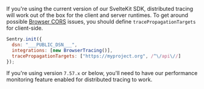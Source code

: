 If you're using the current version of our SvelteKit SDK, distributed tracing will work out of the box for the client and server runtimes. To get around possible [Browser CORS](https://developer.mozilla.org/en-US/docs/Web/HTTP/CORS) issues, you should define `tracePropagationTargets` for client-side.

```js {filename: hooks.client.js}
Sentry.init({
  dsn: "___PUBLIC_DSN___",
  integrations: [new BrowserTracing()],
  tracePropagationTargets: ["https://myproject.org", /^\/api\//]
});
```

<Note>

If you're using version `7.57.x` or below, you'll need to have our <PlatformLink to="/performance/">performance monitoring</PlatformLink> feature enabled for distributed tracing to work.

</Note>
